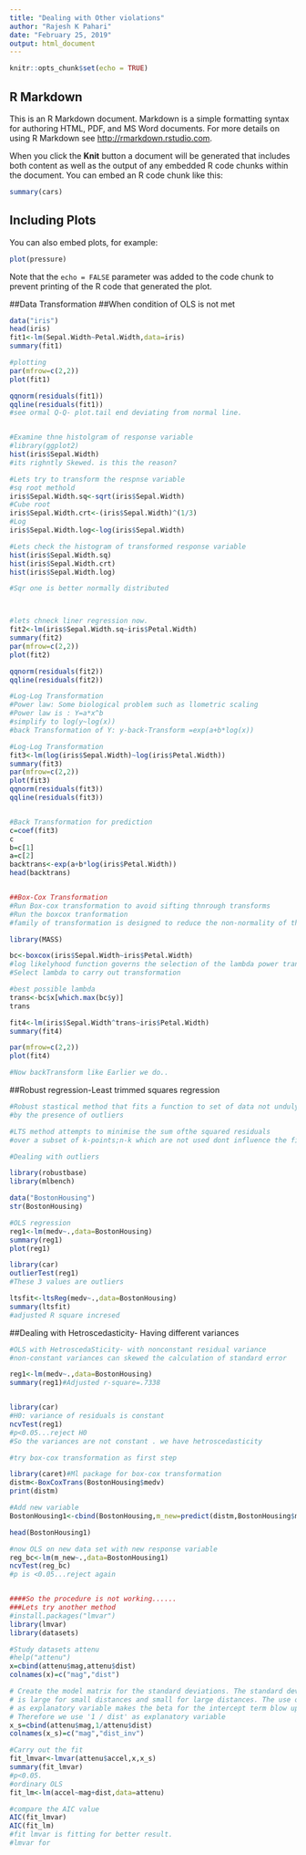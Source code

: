 ```yaml
---
title: "Dealing with Other violations"
author: "Rajesh K Pahari"
date: "February 25, 2019"
output: html_document
---
```


```r
knitr::opts_chunk$set(echo = TRUE)
```

## R Markdown

This is an R Markdown document. Markdown is a simple formatting syntax for authoring HTML, PDF, and MS Word documents. For more details on using R Markdown see <http://rmarkdown.rstudio.com>.

When you click the **Knit** button a document will be generated that includes both content as well as the output of any embedded R code chunks within the document. You can embed an R code chunk like this:

```r
summary(cars)
```

## Including Plots

You can also embed plots, for example:

```r
plot(pressure)
```

Note that the `echo = FALSE` parameter was added to the code chunk to prevent printing of the R code that generated the plot.



##Data Transformation
##When condition of OLS is not met
```r
data("iris")
head(iris)
fit1<-lm(Sepal.Width~Petal.Width,data=iris)
summary(fit1)

#plotting
par(mfrow=c(2,2))
plot(fit1)

qqnorm(residuals(fit1))
qqline(residuals(fit1))
#see ormal Q-Q- plot.tail end deviating from normal line.


#Examine thne histolgram of response variable
#library(ggplot2)
hist(iris$Sepal.Width)
#its righntly Skewed. is this the reason?

#Lets try to transform the respnse variable
#sq root methold
iris$Sepal.Width.sq<-sqrt(iris$Sepal.Width)
#Cube root
iris$Sepal.Width.crt<-(iris$Sepal.Width)^(1/3)
#Log
iris$Sepal.Width.log<-log(iris$Sepal.Width)

#Lets check the histogram of transformed response variable
hist(iris$Sepal.Width.sq)
hist(iris$Sepal.Width.crt)
hist(iris$Sepal.Width.log)

#Sqr one is better normally distributed



#lets chneck liner regression now.
fit2<-lm(iris$Sepal.Width.sq~iris$Petal.Width)
summary(fit2)
par(mfrow=c(2,2))
plot(fit2)

qqnorm(residuals(fit2))
qqline(residuals(fit2))

#Log-Log Transformation
#Power law: Some biological problem such as llometric scaling
#Power law is : Y=a*x^b
#simplify to log(y~log(x))
#back Transformation of Y: y-back-Transform =exp(a+b*log(x))

#Log-Log Transformation
fit3<-lm(log(iris$Sepal.Width)~log(iris$Petal.Width))
summary(fit3)
par(mfrow=c(2,2))
plot(fit3)
qqnorm(residuals(fit3))
qqline(residuals(fit3))


#Back Transformation for prediction
c=coef(fit3)
c
b=c[1]
a=c[2]
backtrans<-exp(a+b*log(iris$Petal.Width))
head(backtrans)


##Box-Cox Transformation
#Run Box-cox transformation to avoid sifting thnrough transforms
#Run the boxcox tranformation
#family of transformation is designed to reduce the non-normality of the error.

library(MASS)

bc<-boxcox(iris$Sepal.Width~iris$Petal.Width)
#log likelyhood function governs the selection of the lambda power transformation
#Select lambda to carry out transformation

#best possible lambda
trans<-bc$x[which.max(bc$y)]
trans

fit4<-lm(iris$Sepal.Width^trans~iris$Petal.Width)
summary(fit4)

par(mfrow=c(2,2))
plot(fit4)

#Now backTransform like Earlier we do..

```
##Robust regression-Least trimmed squares regression
```r
#Robust stastical method that fits a function to set of data not unduly affected
#by the presence of outliers

#LTS method attempts to minimise the sum ofthe squared residuals
#over a subset of k-points;n-k which are not used dont influence the fit

#Dealing with outliers

library(robustbase)
library(mlbench)

data("BostonHousing")
str(BostonHousing)

#OLS regression
reg1<-lm(medv~.,data=BostonHousing)
summary(reg1)
plot(reg1)

library(car)
outlierTest(reg1)
#These 3 values are outliers

ltsfit<-ltsReg(medv~.,data=BostonHousing)
summary(ltsfit)
#adjusted R square incresed

```

##Dealing with Hetroscedasticity- Having different variances
```r
#OLS with HetroscedaSticity- with nonconstant residual variance
#non-constant variances can skewed the calculation of standard error

reg1<-lm(medv~.,data=BostonHousing)
summary(reg1)#Adjusted r-square=.7338


library(car)
#H0: variance of residuals is constant
ncvTest(reg1)
#p<0.05...reject H0
#So the variances are not constant . we have hetroscedasticity

#try box-cox transformation as first step

library(caret)#Ml package for box-cox transformation
distm<-BoxCoxTrans(BostonHousing$medv)
print(distm)

#Add new variable
BostonHousing1<-cbind(BostonHousing,m_new=predict(distm,BostonHousing$medv))

head(BostonHousing1)

#now OLS on new data set with new response variable
reg_bc<-lm(m_new~.,data=BostonHousing1)
ncvTest(reg_bc)
#p is <0.05...reject again


####So the procedure is not working......
###Lets try another method
#install.packages("lmvar")
library(lmvar)
library(datasets)

#Study datasets attenu
#help("attenu")
x=cbind(attenu$mag,attenu$dist)
colnames(x)=c("mag","dist")

# Create the model matrix for the standard deviations. The standard deviation
# is large for small distances and small for large distances. The use of 'dist'
# as explanatory variable makes the beta for the intercept term blow up.
# Therefore we use '1 / dist' as explanatory variable
x_s=cbind(attenu$mag,1/attenu$dist)
colnames(x_s)=c("mag","dist_inv")

#Carry out the fit
fit_lmvar<-lmvar(attenu$accel,x,x_s)
summary(fit_lmvar)
#p<0.05.
#ordinary OLS
fit_lm<-lm(accel~mag+dist,data=attenu)

#compare the AIC value
AIC(fit_lmvar)
AIC(fit_lm)
#fit lmvar is fitting for better result.
#lmvar for

```

